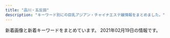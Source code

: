 ```yaml
---
title: "品川・五反田"
description: "キーワード別にの巨乳アジアン・チャイナエステ嬢情報をまとめました。"
---
```


新着画像と新着キーワードをまとめています。
2021年02月19日の情報です。

<DmmAffiliateIns />
<KeywordTable
  shops={
    [
    {
        "name": "\u9577\u697d",
        "img_links": [
            "https://img.a-side.com/photo/premium/20210219/34987_01_top1.jpg",
            "https://img.a-side.com/photo/digicame/20210208/25065_01.jpg",
            "https://static.a-side.com/photo/shop/34272/list.jpg",
            "https://img.a-side.com/photo/premium/20210219/34987_01_top2.jpg",
            "https://www.a-side.com/chouraku/staff/aiko/index.jpg",
            "https://www.a-side.com/chouraku/staff/yui/index.jpg",
            "https://static.a-side.com/photo/shop/34987/list.jpg",
            "https://static.a-side.com/photo/shop/31695/list.jpg",
            "https://static.a-side.com/photo/shop/35215/list.jpg",
            "https://www.a-side.com/chouraku/staff/yumi/index.jpg",
            "https://www.a-side.com/chouraku/staff/mifi/index.jpg",
            "https://www.a-side.com/chouraku/images/moved.jpg",
            "https://img.a-side.com/photo/premium/20201127/33649_01_index.jpg",
            "https://img.a-side.com/photo/premium/20210210/31695_01_sp.jpg",
            "https://img.a-side.com/photo/koko/24050/thumb.jpg",
            "https://static.a-side.com/photo/shop/33915/list.jpg",
            "https://www.a-side.com/chouraku/staff/yui2/index.jpg",
            "https://img.a-side.com/photo/premium/20210208/29625_01_top1.jpg",
            "https://www.a-side.com/chouraku/images/top-info201812.jpg",
            "https://static.a-side.com/photo/shop/34961/list.jpg",
            "https://img.a-side.com/photo/premium/20210208/29625_01_top2.jpg",
            "https://www.a-side.com/chouraku/staff/aya/index.jpg",
            "https://img.a-side.com/photo/koko/31363/thumb.jpg",
            "https://static.a-side.com/photo/shop/35360/list.jpg",
            "https://static.a-side.com/photo/shop/33796/list.jpg",
            "https://static.a-side.com/photo/shop/35018/list.jpg",
            "https://www.a-side.com/chouraku/images/line.jpg",
            "https://www.a-side.com/chouraku/staff/rika/index.jpg",
            "https://www.a-side.com/chouraku/images/coupon/info.png",
            "https://img.a-side.com/photo/digicame/20210208/25065_02.jpg",
            "https://img.a-side.com/photo/digicame/20210208/32458_01.jpg",
            "https://img.a-side.com/photo/digicame/20210212/26456_02.jpg",
            "https://static.a-side.com/photo/shop/35020/list.jpg",
            "https://www.a-side.com/chouraku/staff/coco/index.jpg",
            "https://img.a-side.com/photo/premium/20210218/31695_01_top2.jpg",
            "https://static.a-side.com/photo/shop/34768/list.jpg",
            "https://static.a-side.com/photo/shop/35167/list.jpg",
            "https://static.a-side.com/photo/shop/16032/list.jpg",
            "https://img.a-side.com/photo/digicame/20210211/31406_02.jpg",
            "https://www.a-side.com/chouraku/staff/mayumi/index.jpg",
            "https://img.a-side.com/photo/weekly/20210219/top.jpg",
            "https://img.a-side.com/photo/digicame/20210211/35086_02.jpg",
            "https://img.a-side.com/photo/digicame/20210212/29625_02.jpg",
            "https://img.a-side.com/photo/digicame/20210208/19987_02.jpg",
            "https://static.a-side.com/photo/shop/35086/list.jpg",
            "https://static.a-side.com/photo/shop/35298/list.jpg",
            "https://www.a-side.com/include/img/top/button_twitter.png",
            "https://www.a-side.com/chouraku/images/ticket.jpg",
            "https://www.a-side.com/chouraku/staff/emi/index.jpg",
            "https://img.a-side.com/photo/digicame/20210212/26130_02.jpg",
            "https://www.a-side.com/chouraku/images/covergirl.jpg",
            "https://www.a-side.com/chouraku/staff/mimi/index.jpg",
            "https://www.a-side.com/chouraku/staff/yuri/index.jpg",
            "https://www.a-side.com/chouraku/staff/yuyu/index.jpg",
            "https://img.a-side.com/photo/koko/33456/thumb.jpg",
            "https://img.a-side.com/photo/digicame/20210212/26456_01.jpg",
            "https://img.a-side.com/photo/premium/20210208/29625_01_sp.jpg",
            "https://www.a-side.com/chouraku/staff/ami/index.jpg",
            "https://img.a-side.com/photo/premium/20210218/31695_01_top1.jpg",
            "https://static.a-side.com/photo/shop/31534/list.jpg",
            "https://www.a-side.com/chouraku/staff/yuki/index.jpg",
            "https://static.a-side.com/photo/shop/33740/list.jpg",
            "https://static.a-side.com/photo/shop/35132/list.jpg",
            "https://www.a-side.com/chouraku/staff/moe/index.jpg",
            "https://static.a-side.com/photo/shop/24050/list.jpg",
            "https://www.a-side.com/chouraku/staff/mina/index.jpg",
            "https://www.a-side.com/chouraku/staff/ayumi/index.jpg",
            "https://www.a-side.com/chouraku/images/info/photo03.jpg",
            "https://img.a-side.com/photo/premium/20210212/33649_01_sp.jpg",
            "https://www.a-side.com/chouraku/staff/mika/index.jpg",
            "https://www.a-side.com/chouraku/staff/sayuri/index.jpg",
            "https://static.a-side.com/photo/shop/35331/list.jpg",
            "https://www.a-side.com/chouraku/images/info/photo02.jpg",
            "https://static.a-side.com/photo/shop/34907/list.jpg",
            "https://img.a-side.com/photo/premium/20210210/31695_01_index.jpg",
            "https://www.a-side.com/chouraku/staff/miho/index.jpg",
            "https://www.a-side.com/chouraku/images/info/photo04.jpg",
            "https://www.a-side.com/chouraku/staff/yuu/index.jpg",
            "https://img.a-side.com/photo/premium/20210209/35215_01_sp.jpg",
            "https://static.a-side.com/photo/shop/34847/list.jpg",
            "https://img.a-side.com/photo/digicame/20210209/31399_03.jpg",
            "https://www.a-side.com/chouraku/staff/ayaka/index.jpg",
            "https://static.a-side.com/photo/shop/33596/list.jpg",
            "https://static.a-side.com/photo/shop/34965/list.jpg",
            "https://www.a-side.com/chouraku/images/info/photo01.jpg",
            "https://www.a-side.com/chouraku/staff/ai/index.jpg",
            "https://www.a-side.com/chouraku/images/coupon/presented.png",
            "https://www.a-side.com/chouraku/staff/miki/index.jpg",
            "https://www.a-side.com/chouraku/staff/yuna/index.jpg",
            "https://img.a-side.com/photo/koko/35215/thumb.jpg",
            "https://img.a-side.com/photo/premium/20210211/27898_01_sp.jpg"
        ],
        "station": "JR\u4e94\u53cd\u7530\u99c5\u897f\u53e3",
        "url": "https://www.a-side.com/chouraku/",
        "keywords": {
            "\u4e73": 1,
            "C": 1,
            "\u5de8\u4e73": 1
        }
    },
    {
        "url": "http://gotanda.pepper.jp/",
        "station": "JR\u4e94\u53cd\u7530\u99c5\u897f\u53e3",
        "name": "\u4e94\u53cd\u7530\u30e1\u30c7\u30a3\u30ab\u30eb\u30a8\u30f3",
        "keywords": {},
        "img_links": [
            "http://gotanda.pepper.jp/m048.png",
            "http://gotanda.pepper.jp/gotanda001.jpg",
            "http://gotanda.pepper.jp/m049.png",
            "http://gotanda.pepper.jp/20151109231038834554.jpg",
            "http://gotanda.pepper.jp/1-01.png",
            "http://gotanda.pepper.jp/m02272.jpg",
            "http://gotanda.pepper.jp/m173.jpg"
        ]
    },
    {
        "keywords": {},
        "station": "\u6238\u8d8a\u9280\u5ea7\u99c5",
        "name": "\u30e9\u30ad\u30e5\u30a2",
        "img_links": [
            "http://lacure.link/images/zi.png",
            "http://lacure.link/images/g6.jpg",
            "http://lacure.link/images/g5.jpg",
            "http://lacure.link/images/r6.jpg",
            "http://lacure.link/images/g0.jpg",
            "http://lacure.link/images/top2.jpg",
            "http://lacure.link/images/sayuri.jpg",
            "http://lacure.link/images/r5.jpg",
            "http://lacure.link/images/r2.jpg",
            "http://lacure.link/images/s_staff.png",
            "http://lacure.link/images/g1.jpg",
            "http://lacure.link/images/left3.png",
            "http://lacure.link/images/asali.jpg",
            "http://lacure.link/images/r1.jpg",
            "http://lacure.link/images/s1.jpg",
            "http://lacure.link/images/g3.jpg",
            "http://lacure.link/images/g2.jpg",
            "http://lacure.link/images/r4.jpg",
            "http://lacure.link/images/r3.jpg",
            "http://lacure.link/images/face.png",
            "http://lacure.link/images/gb01.png",
            "http://lacure.link/images/kol.jpg",
            "http://lacure.link/images/news.png",
            "http://lacure.link/images/kiki.jpg",
            "http://lacure.link/images/yuki.jpg"
        ],
        "url": "http://lacure.link/"
    },
    {
        "url": "http://www.kouroku-este.com/",
        "station": "JR\u54c1\u5ddd\u99c5\u9ad8\u8f2a\u53e3",
        "img_links": [
            "http://www.kouroku-este.com/img/top/listmark1.png",
            "http://www.kouroku-este.com/img/system/service01.jpg",
            "http://www.kouroku-este.com/img/menu/info_r.jpg",
            "http://www.kouroku-este.com/img/staff/bbb/bbb1.jpg",
            "http://www.kouroku-este.com/img/staff/ggg/ggg1.jpg",
            "http://www.kouroku-este.com/img/system/service02.jpg",
            "http://www.kouroku-este.com/img/staff/fff/s-fff1.jpg",
            "http://www.kouroku-este.com/img/staff/aaa/aaa1.jpg",
            "http://www.kouroku-este.com/img/staff/fff/s-fff2.jpg",
            "http://www.kouroku-este.com/img/staff/ccc/ccc2.jpg",
            "http://www.kouroku-este.com/img/staff/eee/s-eee2.jpg",
            "http://www.kouroku-este.com/img/staff/ccc/ccc1.jpg",
            "http://www.kouroku-este.com/img/staff/eee/s-eee1.jpg",
            "http://www.kouroku-este.com/img/staff/aaa/aaa2.jpg"
        ],
        "name": "\u5eb7\u7984",
        "keywords": {
            "C": 15
        }
    },
    {
        "station": "JR\u54c1\u5ddd\u99c5\u9ad8\u8f2a\u53e3",
        "url": "http://f-aroma.info/",
        "img_links": [],
        "name": "\u30d5\u30ed\u30fc\u30e9",
        "keywords": {}
    },
    {
        "name": "\u3072\u307e\u308f\u308a",
        "url": "http://www.kenkou-house.info/",
        "img_links": [
            "http://www.kenkou-house.info/img/m3.png",
            "http://www.kenkou-house.info/img/m1.png",
            "http://www.kenkou-house.info/img/s91.jpg",
            "http://www.kenkou-house.info/img/m6.png",
            "http://www.kenkou-house.info/img/s4.jpg",
            "http://www.kenkou-house.info/img/s17.jpg",
            "http://www.kenkou-house.info/img/s61.jpg",
            "http://www.kenkou-house.info/img/Himawari_160_45.png",
            "http://www.kenkou-house.info/img/body-.png",
            "http://www.kenkou-house.info/img/s11.jpg",
            "http://www.kenkou-house.info/img/s14.jpg",
            "http://www.kenkou-house.info/img/s12.jpg",
            "http://www.kenkou-house.info/img/door.png",
            "http://www.kenkou-house.info/img/s20.jpg",
            "http://www.kenkou-house.info/img/head.png",
            "http://www.kenkou-house.info/img/Himawari_468_60.png",
            "http://www.kenkou-house.info/img/s16.jpg",
            "http://www.kenkou-house.info/img/s13.jpg",
            "http://www.kenkou-house.info/img/bottmo-ritght.png",
            "http://www.kenkou-house.info/img/s21.jpg",
            "http://www.kenkou-house.info/img/m2.png",
            "http://www.kenkou-house.info/img/s7.jpg",
            "http://www.kenkou-house.info/img/s15.jpg",
            "http://www.kenkou-house.info/img/m7.png",
            "http://www.kenkou-house.info/img/play.png",
            "http://www.kenkou-house.info/img/s1.jpg",
            "http://www.kenkou-house.info/img/m8.png",
            "http://www.kenkou-house.info/img/s33.jpg",
            "http://www.kenkou-house.info/img/m5.png",
            "http://www.kenkou-house.info/img/Himawari_88_31.png",
            "http://www.kenkou-house.info/img/Himawari_200_40.png",
            "http://www.kenkou-house.info/img/m4.png",
            "http://www.kenkou-house.info/img/s.png",
            "http://www.kenkou-house.info/img/s22.jpg",
            "http://www.kenkou-house.info/img/bottmo-left.png"
        ],
        "keywords": {
            "C": 8
        },
        "station": "JR\u4e94\u53cd\u7530\u99c5\u6771\u53e3"
    },
    {
        "station": "JR\u4e94\u53cd\u7530\u99c5\u897f\u53e3",
        "img_links": [
            "https://tsukiwa.info/img/staff/ruru1.jpg",
            "https://tsukiwa.info/img/staff/sara243.jpg",
            "https://tsukiwa.info/img/staff/5AD524C3-384E-48C5-9527-57A24BF6D687.jpeg",
            "https://tsukiwa.info/img/staff/aya2101.jpg",
            "https://tsukiwa.info/img/staff_top/20201219_1.jpg",
            "https://tsukiwa.info/img/staff/rumi02.jpg",
            "https://tsukiwa.info/img/staff_top/20201219_2.jpg",
            "https://tsukiwa.info/img/staff/g12.jpg",
            "https://tsukiwa.info/img/staff/rumi04.jpg",
            "https://tsukiwa.info/img/event/camp03.jpg",
            "https://tsukiwa.info/img/staff/mimi01.jpg",
            "https://tsukiwa.info/img/staff/mika05.jpg",
            "https://tsukiwa.info/img/staff/no_image.jpg",
            "https://tsukiwa.info/img/staff/yuri001.jpg",
            "https://tsukiwa.info/img/staff/mimi20202.jpg",
            "https://tsukiwa.info/img/bar_staff.png",
            "https://tsukiwa.info/img/bar_profile.png",
            "https://tsukiwa.info/img/staff/mimi202012.jpg",
            "https://tsukiwa.info/img/event/20210128.png",
            "https://tsukiwa.info/img/pickupGirl.png",
            "https://tsukiwa.info/img/news1.png",
            "https://tsukiwa.info/img/staff/g121.jpg",
            "https://tsukiwa.info/img/staff/IMG_3569.jpg",
            "https://tsukiwa.info/img/staff/koko3.jpg",
            "https://tsukiwa.info/img/QRcode.png",
            "https://tsukiwa.info/img/news3.png",
            "https://tsukiwa.info/img/akusesu-top0.jpg",
            "https://tsukiwa.info/img/top_map.jpg",
            "https://tsukiwa.info/img/staff/sara241.jpg",
            "https://www.a-side.com/ad/koko/include/banner/koko_200x40.png",
            "https://tsukiwa.info/img/staff/sara242.jpg",
            "https://tsukiwa.info/img/bar_gallery.png",
            "https://tsukiwa.info/img/staff/sara244.jpg"
        ],
        "url": "https://tsukiwa.info/",
        "keywords": {},
        "name": "\u6708\u306e\u548c"
    },
    {
        "station": "JR\u4e94\u53cd\u7530\u99c5\u897f\u53e3",
        "name": "\u7f8e\u4f36",
        "img_links": [
            "http://es-mirei.com/images/store/04.jpg",
            "http://es-mirei.com/staffPhoto/b20170728165302.jpg",
            "http://es-mirei.com/staffPhoto/b20180209180323.jpg",
            "http://es-mirei.com/images/s3Slider1Images/02.jpg",
            "http://es-mirei.com/images/store/01.jpg",
            "http://es-mirei.com/images/returnStaffBtn.png",
            "http://es-mirei.com/staffPhoto/s20170911152114.jpg",
            "http://es-mirei.com/images/noImg.jpg",
            "http://es-mirei.com/staffPhoto/b20170911152129.jpg",
            "http://es-mirei.com/images/store/02.jpg",
            "http://es-mirei.com/images/s3Slider1Images/01.jpg",
            "http://es-mirei.com/staffPhoto/s20180613122502.jpg",
            "http://es-mirei.com/staffPhoto/b20170911152114.jpg",
            "http://es-mirei.com/staffPhoto/s20170728165302.jpg",
            "http://es-mirei.com/staffPhoto/b20180613122502.jpg",
            "http://es-mirei.com/staffPhoto/s20170911152129.jpg",
            "http://es-mirei.com/staffPhoto/b20170728165536.jpg",
            "http://es-mirei.com/staffPhoto/s20170908125528.jpg",
            "http://es-mirei.com/images/s3Slider1Images/03.jpg",
            "http://es-mirei.com/staffPhoto/s20170728165256.jpg",
            "http://es-mirei.com/staffPhoto/b20170908125528.jpg",
            "http://es-mirei.com/staffPhoto/b20170728165256.jpg",
            "http://es-mirei.com/staffPhoto/s20180209180323.jpg",
            "http://es-mirei.com/staffPhoto/s20170728165536.jpg",
            "http://es-mirei.com/images/store/06.jpg",
            "http://es-mirei.com/images/store/05.jpg",
            "http://es-mirei.com/images/store/03.jpg"
        ],
        "keywords": {
            "88": 2,
            "87": 4,
            "E": 8,
            "86": 2,
            "85": 2
        },
        "url": "http://es-mirei.com/"
    },
    {
        "station": "JR\u4e94\u53cd\u7530\u99c5",
        "url": "http://hanagoromo.work/",
        "img_links": [
            "http://hanagoromo.work/sayaka.jpg",
            "http://hanagoromo.work/tina.jpg",
            "http://hanagoromo.work/yuna2.jpg",
            "http://hanagoromo.work/tina2.jpg",
            "http://hanagoromo.work/2.jpg",
            "http://hanagoromo.work/nana1.jpg",
            "http://hanagoromo.work/interior_t.jpg",
            "http://hanagoromo.work/rie1.jpg",
            "http://hanagoromo.work/yumi.jpg",
            "http://hanagoromo.work/ai2.jpg",
            "http://hanagoromo.work/yuyu.jpg",
            "http://hanagoromo.work/mio2.jpg",
            "http://hanagoromo.work/miyuki1.jpg",
            "http://hanagoromo.work/sys.jpg",
            "http://hanagoromo.work/interior1.jpg",
            "http://hanagoromo.work/4.jpg",
            "http://hanagoromo.work/head.jpg",
            "http://hanagoromo.work/hitomi2.jpg",
            "http://hanagoromo.work/mens-esthe1.png",
            "http://hanagoromo.work/nana.jpg",
            "http://hanagoromo.work/112.jpg",
            "http://hanagoromo.work/mio.jpg",
            "http://hanagoromo.work/main_top.jpg",
            "http://hanagoromo.work/nana2.jpg",
            "http://hanagoromo.work/6.jpg",
            "http://hanagoromo.work/1.jpg",
            "http://hanagoromo.work/hitomi1.jpg",
            "http://hanagoromo.work/hitomi.jpg",
            "http://hanagoromo.work/yumi1.jpg",
            "http://hanagoromo.work/mio1.jpg",
            "http://hanagoromo.work/rina2.jpeg",
            "http://hanagoromo.work/b1.jpg",
            "http://hanagoromo.work/3.jpg",
            "http://hanagoromo.work/ai3.jpg",
            "http://hanagoromo.work/yuna1.jpg",
            "http://hanagoromo.work/rina1.jpeg",
            "http://hanagoromo.work/miyuki.jpg",
            "http://hanagoromo.work/s1.png",
            "http://hanagoromo.work/b3.jpg",
            "http://hanagoromo.work/b2.jpg",
            "http://hanagoromo.work/ta.png",
            "http://hanagoromo.work/int2.jpg",
            "http://hanagoromo.work/staff_t.jpg"
        ],
        "name": "\u82b1\u8863",
        "keywords": {}
    },
    {
        "img_links": [
            "http://p-fly.work/images/b3.jpg",
            "http://p-fly.work/images/mobile.jpg",
            "http://p-fly.work/staff/mai.jpg",
            "http://p-fly.work/img/koko1.jpg",
            "http://p-fly.work/images/interior_t.png",
            "http://p-fly.work/images/news.jpg",
            "http://p-fly.work/images/int2.png",
            "http://p-fly.work/images/staff_t.png",
            "http://p-fly.work/images/7.jpg",
            "http://p-fly.work/img/mai1.jpg",
            "http://p-fly.work/images/10.jpg",
            "http://p-fly.work/img/yuyu1.jpg",
            "http://p-fly.work/images/int1.jpg",
            "http://p-fly.work/images/12.jpg",
            "http://p-fly.work/images/sys2.jpg",
            "http://p-fly.work/images/head.png",
            "http://p-fly.work/images/sys1.jpg",
            "http://p-fly.work/images/b1.jpg",
            "http://p-fly.work/images/line.png",
            "http://p-fly.work/images/tr.jpg",
            "http://p-fly.work/img/sara1.jpg",
            "http://p-fly.work/images/sys4.png",
            "http://p-fly.work/staff/sara.jpg",
            "http://p-fly.work/images/b2.jpg",
            "http://p-fly.work/staff/yuyu.jpg",
            "http://p-fly.work/images/ac1.jpg",
            "http://p-fly.work/images/1.jpg",
            "http://p-fly.work/images/sys3.jpg",
            "http://p-fly.work/staff/koko.jpg"
        ],
        "name": "\u7d2b\u306e\u8776",
        "url": "http://p-fly.work/",
        "station": "JR\u4e94\u53cd\u7530\u99c5\u897f\u53e3",
        "keywords": {}
    },
    {
        "url": "http://www.relax-fuyou.info/",
        "img_links": [
            "http://www.relax-fuyou.info/img/st5.jpg",
            "http://www.relax-fuyou.info/img/sta5.jpg",
            "http://www.relax-fuyou.info/img/sta16.jpg",
            "http://www.relax-fuyou.info/img/sta8.jpg",
            "http://www.relax-fuyou.info/img/st160.jpg",
            "http://www.relax-fuyou.info/img/st8.jpg",
            "http://www.relax-fuyou.info/img/sta17.jpg",
            "http://www.relax-fuyou.info/img/st171.jpg",
            "http://www.relax-fuyou.info/img/st181.jpg",
            "http://www.relax-fuyou.info/img/st7.jpg",
            "http://www.relax-fuyou.info/img/st10.jpg",
            "http://www.relax-fuyou.info/img/sta15.jpg",
            "http://www.relax-fuyou.info/img/sta20.jpg",
            "http://www.relax-fuyou.info/img/top.jpg",
            "http://www.relax-fuyou.info/img/st41.jpg",
            "http://www.relax-fuyou.info/img/st201.jpg",
            "http://www.relax-fuyou.info/img/sta1.jpg",
            "http://www.relax-fuyou.info/img/st17.jpg",
            "http://www.relax-fuyou.info/img/sta18.jpg",
            "http://www.relax-fuyou.info/img/st1.jpg",
            "http://www.relax-fuyou.info/img/r9.jpg",
            "http://www.relax-fuyou.info/img/st71.jpg",
            "http://www.relax-fuyou.info/img/st140.jpg",
            "http://www.relax-fuyou.info/img/st191.jpg",
            "http://www.relax-fuyou.info/img/st161.jpg",
            "http://www.relax-fuyou.info/img/st110.jpg",
            "http://www.relax-fuyou.info/img/st150.jpg",
            "http://www.relax-fuyou.info/img/sta19.jpg",
            "http://www.relax-fuyou.info/img/st141.jpg",
            "http://www.relax-fuyou.info/img/st72.jpg",
            "http://www.relax-fuyou.info/img/st42.jpg",
            "http://www.relax-fuyou.info/img/st11.jpg"
        ],
        "name": "\u8299\u84c9\uff5e\u30d5\u30e8\u30a6\uff5e",
        "keywords": {
            "G": 1,
            "84": 5,
            "90": 2,
            "C": 3,
            "D": 5,
            "88": 3,
            "86": 2,
            "87": 2,
            "E": 5
        },
        "station": "JR\u4e94\u53cd\u7530\u99c5\u6771\u53e3"
    },
    {
        "name": "\u30de\u30c3\u30b5\u30fc\u30b8\u306e\u5915\u6708",
        "station": "JR\u4e94\u53cd\u7530\u99c5\u897f\u53e3",
        "img_links": [
            "http://www.es-yuduki.com/css/nav/nav-004.jpg",
            "http://www.es-yuduki.com/css/coupon003.jpg",
            "http://www.es-yuduki.com/css/progress02.jpg",
            "http://www.es-yuduki.com/css/progress05.jpg",
            "http://www.es-yuduki.com/css/nav/change-005.jpg",
            "http://www.es-yuduki.com/css/nav/change-002.jpg",
            "http://www.es-yuduki.com/css/progress01.jpg",
            "http://www.es-yuduki.com/css/staff01-b.jpg",
            "http://www.es-yuduki.com/css/staff02.jpg",
            "http://www.es-yuduki.com/css/nav/change-001.jpg",
            "http://www.es-yuduki.com/css/nav/nav-006.jpg",
            "http://www.es-yuduki.com/css/nav/nav-007.jpg",
            "http://www.es-yuduki.com/css/nav/change-0003.jpg",
            "http://www.es-yuduki.com/css/nav/change-006.jpg",
            "http://www.es-yuduki.com/css/staff03.jpg",
            "http://www.es-yuduki.com/css/nav/nav-005.jpg",
            "http://www.es-yuduki.com/css/staff02-b.jpg",
            "http://www.es-yuduki.com/css/nav/change-007.jpg",
            "http://www.es-yuduki.com/css/main-top05.png",
            "http://www.es-yuduki.com/css/nav/nav-001.jpg",
            "http://www.es-yuduki.com/css/progress07.jpg",
            "http://www.es-yuduki.com/css/staff03-b.jpg",
            "http://www.es-yuduki.com/css/head.jpg",
            "http://www.es-yuduki.com/css/staff00.jpg",
            "http://www.es-yuduki.com/css/kanban.jpg",
            "http://www.es-yuduki.com/css/progress03.jpg",
            "http://www.es-yuduki.com/css/staff01.jpg",
            "http://www.es-yuduki.com/css/progress04.jpg",
            "http://www.es-yuduki.com/css/nav/nav-0003.jpg",
            "http://www.es-yuduki.com/css/progress08.jpg",
            "http://www.es-yuduki.com/css/nav/nav-002.jpg",
            "http://www.es-yuduki.com/css/progress06.jpg",
            "http://www.es-yuduki.com/css/nav/change-004.jpg"
        ],
        "url": "http://www.es-yuduki.com/",
        "keywords": {
            "C": 13
        }
    },
    {
        "img_links": [
            "http://hi-msg.com/tonpoh/images/p-2.jpg",
            "http://hi-msg.com/tonpoh/images/p-14.jpg",
            "http://hi-msg.com/tonpoh/images/p-12.jpg",
            "http://hi-msg.com/tonpoh/images/p-1.jpg",
            "http://hi-msg.com/tonpoh/images/l.png",
            "http://hi-msg.com/tonpoh/images/line.png",
            "http://hi-msg.com/tonpoh/images/p-7.jpg",
            "http://hi-msg.com/tonpoh/images/p-7-1.jpg",
            "http://hi-msg.com/tonpoh/images/p-0.jpg",
            "http://hi-msg.com/tonpoh/images/s5.png",
            "http://hi-msg.com/tonpoh/images/p-8-1.jpg",
            "http://hi-msg.com/tonpoh/images/s1.png",
            "http://hi-msg.com/tonpoh/images/botton.png",
            "http://hi-msg.com/tonpoh/images/s6.png",
            "http://hi-msg.com/tonpoh/images/p-9-1.jpg",
            "http://hi-msg.com/tonpoh/images/fla-1.png",
            "http://hi-msg.com/tonpoh/images/p-10.jpg",
            "http://hi-msg.com/tonpoh/images/tit-staff.png",
            "http://hi-msg.com/tonpoh/images/fla.png",
            "http://hi-msg.com/tonpoh/images/p-11-1.jpg",
            "http://hi-msg.com/tonpoh/images/p-4.jpg",
            "http://hi-msg.com/tonpoh/images/fla-3.png",
            "http://hi-msg.com/tonpoh/images/p-12-1.jpg",
            "http://hi-msg.com/tonpoh/images/s9.png",
            "http://hi-msg.com/tonpoh/images/p-9.jpg",
            "http://hi-msg.com/tonpoh/images/tit-sys.png",
            "http://hi-msg.com/tonpoh/images/no.png",
            "http://hi-msg.com/tonpoh/images/s4.jpg",
            "http://hi-msg.com/tonpoh/images/p-10-1.jpg",
            "http://hi-msg.com/tonpoh/images/p-8.jpg",
            "http://hi-msg.com/tonpoh/images/p-6.jpg",
            "http://hi-msg.com/tonpoh/images/p-6-1.jpg",
            "http://hi-msg.com/tonpoh/images/ll.png",
            "http://hi-msg.com/tonpoh/images/p-11.jpg",
            "http://hi-msg.com/tonpoh/images/p-13.jpg",
            "http://hi-msg.com/tonpoh/images/p-13-1.jpg",
            "http://hi-msg.com/tonpoh/images/p-14-1.jpg",
            "http://hi-msg.com/tonpoh/images/p-5.jpg",
            "http://hi-msg.com/tonpoh/images/s8.png"
        ],
        "keywords": {},
        "url": "http://hi-msg.com/tonpoh/",
        "station": "JR\u4e94\u53cd\u7530\u99c5\u897f\u53e3",
        "name": "\u30c8\u30f3\u30dd\u30fc"
    }
]
}
/>
<DmmAffiliateScript />
